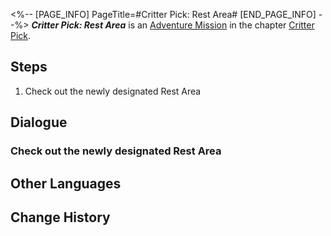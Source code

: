 <%-- [PAGE_INFO]
PageTitle=#Critter Pick: Rest Area#
[END_PAGE_INFO] --%>
{{Stub|Dialogue.}}
{{Mission Infobox
|id            = 8016205
|title         = 
|image         = <!--Mission Critter Pick: Rest Area.png-->
|type          = Adventure
|event_name    = 
|chapter       = Critter Pick
|requirements  = {{cx}}<!--Hidden Exploration Objective ID 8016211--> completed
|summary       = <!--official mission summary from Fate's Atlas-->
|characters    = Trailblazer
|startLocation = [[<!--starting world-->]] - [[<!--starting area-->]]
|world         = <!--starting world-->
|area          = <!--starting area-->
|prev          = 
|next          = 
|rewards       = 
}}
'''''Critter Pick: Rest Area''''' is an [[Adventure Mission]] in the chapter [[Critter Pick]].

==Steps==
# Check out the newly designated Rest Area

<!--
==Gameplay Notes==

--><!--
==Trial Character==

-->
==Dialogue==
{{Stub Dialogue}}
===Check out the newly designated Rest Area===
{{Mission Description|type=adventure|location=<!--to be added-->|The resting area for Ruan Mei's creations has been built, and the little ones are giving you a thumbs up... if they can do that. Now it's time to check out the fruits of your labor!}}
{{Dialogue Start}}
:{{tx}}
{{Dialogue End}}

==Other Languages==
{{Other Languages
|en   = Critter Pick: Rest Area
|zhs  = 异宠拾遗：查房休息区
|zht  = 異寵拾遺：查房休息區
|ja   = わくわくワンダーペット：休憩スペース見回り
|ko   = 이색 펫 연구: 휴식 구역 순찰
|es   = Búsqueda de mascotas exóticas: exploración del área de descanso
|fr   = Chasse aux créatures insolites&nbsp;: Vérification de la zone de repos
|ru   = Охота на экзотических питомцев: Проверка зоны отдыха
|th   = รวบรวมสิ่งมีชีวิตสุดแปลก: ตรวจโซนพักผ่อน
|vi   = Góp Nhặt Thú Cưng: Điều Tra Khu Nghỉ Ngơi
|de   = Exotische Haustiersammlung: Ruhebereich kontrollieren
|id   = Budi Daya Makhluk Eksotis: Periksa Area Peristirahatan
|pt   = Escolha de Criaturas: Área de Descanso
}}

==Change History==
{{Change History|1.6}}
